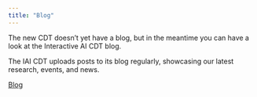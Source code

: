 ```yaml
---
title: "Blog"
---
```


The new CDT doesn't yet have a blog, but in the meantime you can have a look at the Interactive AI CDT blog. 

The IAI CDT uploads posts to its blog regularly, showcasing our latest research, events, and news.

[Blog](https://interactiveai.blogs.bristol.ac.uk/)